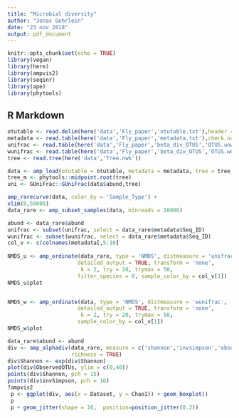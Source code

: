 ```yaml
---
title: "Microbial diversity"
author: "Jonas Gehrlein"
date: "23 nov 2018"
output: pdf_document
---
```


```r
knitr::opts_chunk$set(echo = TRUE)
library(vegan)
library(here)
library(ampvis2)
library(seqinr)
library(ape)
library(phytools)
```

## R Markdown


```r
otutable <- read.delim(here('data','Fly_paper','otutable.txt'),header = TRUE, check.names = FALSE)
metadata <- read.table(here('data','Fly_paper','metadata.txt'),check.names = FALSE, sep = '\t', header = TRUE)
unifrac <- read.table(here('data','Fly_paper','beta_div_OTUS','OTUS.unweighted_unifrac.txt'),check.names = FALSE)
wunifrac <- read.table(here('data','Fly_paper','beta_div_OTUS','OTUS.weighted_unifrac.txt'),check.names = FALSE)
tree <- read.tree(here('data','Tree.nwk'))
```

```r
data <- amp_load(otutable = otutable, metadata = metadata, tree = tree_m)
tree_m <- phytools::midpoint.root(tree)
uni <- GUniFrac::GUniFrac(data$abund,tree)

amp_rarecurve(data, color_by = 'Sample_Type') +
xlim(0,50000)
data_rare <- amp_subset_samples(data, minreads = 10000)

abund <- data_rare$abund
unifrac <- subset(unifrac, select = data_rare$metadata$Seq_ID)
wunifrac <- subset(wunifrac, select = data_rare$metadata$Seq_ID)
col_v <- c(colnames(metadata[,5:10]
                    
NMDS_u <- amp_ordinate(data_rare, type = 'NMDS', distmeasure = 'unifrac',
                      detailed_output = TRUE, transform = 'none',
                       k = 2, try = 20, trymax = 50,
                      filter_species = 0, sample_color_by = col_v[1])
NMDS_u$plot


NMDS_w <- amp_ordinate(data, type = 'NMDS', distmeasure = 'wunifrac',
                      detailed_output = TRUE, transform = 'none',
                       k = 2, try = 20, trymax = 50,
                      sample_color_by = col_v[1])
NMDS_w$plot

```

```r
data_rare$abund <- abund
div <- amp_alphadiv(data_rare, measure = c('shannon','invsimpson','observed'),
                    richness = TRUE)
div$Shannon <- exp(div$Shannon)
plot(div$ObservedOTUs, ylim = c(0,40))
points(div$Shannon, pch = 15)
points(div$invSimpson, pch = 16)
?ampvis2
 p <- ggplot(div, aes(x = Dataset, y = Chao1)) + geom_boxplot()
 p
 p + geom_jitter(shape = 16,  position=position_jitter(0.2))
```

